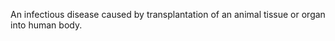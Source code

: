 An infectious disease caused by transplantation of an animal tissue or organ into human body.

{{substub}}